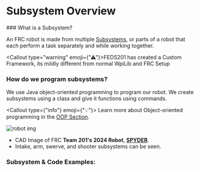 
<Head>
    <title>Subsystem Overview - FEDS201</title>
    <meta property="og:title" content="Subsystem Overview - FEDS201" key="title" />
</Head>





# Subsystem Overview

<div></div>
### What is a Subsystem?

An FRC robot is made from multiple <u>Subsystems</u>, or parts of a robot that each perform a task separately and while working together.
<div></div>

<Callout type="warning" emoji={"⚠"}>FEDS201 has created a Custom Framework, its mildly different from normal WpiLib and FRC Setup </Callout>

### How do we program subsystems?

We use Java object-oriented programming to program our robot. We create subsystems using a class and give it functions using commands.

<Callout type={"info"} emoji={"💡"}> Learn more about Object-oriented programming in the [OOP Section](https://programers-handbook.vercel.app/Intro_To_Java/OOPS-concept).</Callout>





![robot img](https://lh3.googleusercontent.com/pw/AP1GczOP19W4oYt8ie1VEsoLIhIpqphr9a9_LDZAj9yEP5YP_QZCOimKqInf_g0pS7mxCeaPm_59HVjgfZobNNSHRQ5oBg_NBxnAKKPmgBf0oj6yhGUod1eF8JoU5cpdXXA225CLQ20P7TMNTiDGlxkhnvXbzg=w1637-h1119-s-no?authuser=0)

* CAD Image of FRC **Team 201's 2024 Robot**, **<u>SPYDER</u>**.
* Intake, arm, swerve, and shooter subsystems can be seen.

### Subsystem & Code Examples:

<Cards>
<Card title="Arm" target="_self" emoji={"🦾"} href="../Subsystems/Arm" />
<Card title="Shooter" target="_self" emoji={"🔫"} href="../Subsystems/Shooter" />
<Card title="Intake" target="_self" emoji={"➡"} href="../Subsystems/Intake" />
<Card title="Drive Base" target="_self" emoji={"🛞"} href="../Subsystems/DriveBase" />

</Cards>


